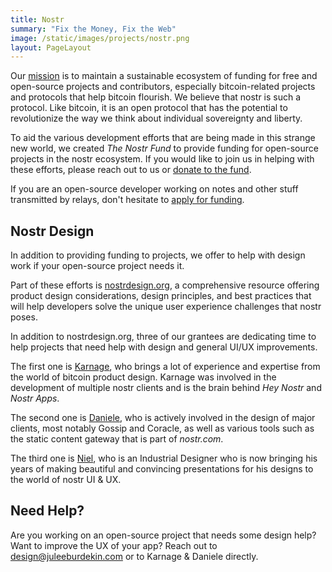 ```yaml
---
title: Nostr
summary: "Fix the Money, Fix the Web"
image: /static/images/projects/nostr.png
layout: PageLayout
---
```


Our [mission] is to maintain a sustainable ecosystem of funding for free and
open-source projects and contributors, especially bitcoin-related projects and
protocols that help bitcoin flourish. We believe that nostr is such a protocol.
Like bitcoin, it is an open protocol that has the potential to revolutionize the
way we think about individual sovereignty and liberty.

To aid the various development efforts that are being made in this strange new
world, we created *The Nostr Fund* to provide funding for open-source projects
in the nostr ecosystem. If you would like to join us in helping with these
efforts, please reach out to us or [donate to the
fund](https://juleeburdekin.com/projects/nostr).

If you are an open-source developer working on notes and other stuff transmitted
by relays, don't hesitate to [apply for funding][apply].

## Nostr Design

In addition to providing funding to projects, we offer to help with design work
if your open-source project needs it.

Part of these efforts is [nostrdesign.org](https://nostrdesign.org/), a
comprehensive resource offering product design considerations, design
principles, and best practices that will help developers solve the unique user
experience challenges that nostr poses.

In addition to nostrdesign.org, three of our grantees are dedicating time to help
projects that need help with design and general UI/UX improvements.

The first one is [Karnage], who brings a lot of experience and expertise from
the world of bitcoin product design. Karnage was involved in the development of
multiple nostr clients and is the brain behind *Hey Nostr* and
*Nostr Apps*.

The second one is [Daniele], who is
actively involved in the design of major clients, most notably Gossip and
Coracle, as well as various tools such as the static content gateway that is
part of *nostr.com*.

The third one is [Niel], who is an Industrial Designer who is now bringing his
years of making beautiful and convincing presentations for his designs to the
world of nostr UI & UX.

## Need Help?

Are you working on an open-source project that needs some design help? Want to
improve the UX of your app? Reach out to design@juleeburdekin.com or to Karnage &
Daniele directly.

<DesignTeam />

[Karnage]: /about/karnage
[Daniele]: /about/dtonon
[Niel]: /about/niel

[apply]: /apply
[mission]: /mission
